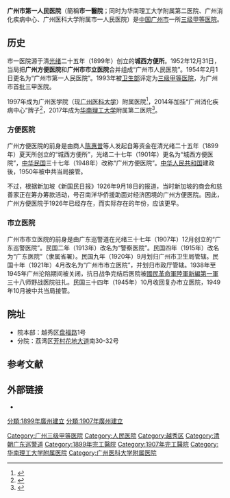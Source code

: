 '''广州市第一人民医院'''（簡稱'''市一醫院'''；同时为华南理工大学附属第二医院、广州消化疾病中心、广州医科大学附属市一人民医院）是[[中华人民共和国|中国]][[广州市|广州市]]一所[[三级甲等医院|三级甲等医院]]。

== 历史 ==
市一医院源于清[[光绪|光绪]]二十五年（1899年）创立的'''城西方便所'''。1952年12月31日，当局把'''广州方便医院'''和'''广州市市立医院'''合并组成“广州市人民医院”。1954年2月1日更名为“广州市第一人民医院”。1993年被[[中华人民共和国卫生部|卫生部]]评定为[[三级甲等医院|三级甲等医院]]，为广州市首批三甲医院。

1997年成为广州医学院（现[[广州医科大学|广州医科大学]]）附属医院<ref>{{Cite web|title=广州市第一人民医院2009年招聘公告|url=http://news.bioon.com/article/6388398.html|accessdate=2020-01-30|work=生物谷|archive-date=2020-01-30|archive-url=https://web.archive.org/web/20200130151346/http://news.bioon.com/article/6388398.html|dead-url=no}}</ref>，2014年加挂“广州消化疾病中心”牌子<ref>{{Cite news|url=http://news.hexun.com/2014-05-23/165062993.html|date=2014-05-23|agency=南方日报|title=广州消化疾病中心今日挂牌|accessdate=2020-01-30|archive-date=2020-01-30|archive-url=https://web.archive.org/web/20200130151340/http://news.hexun.com/2014-05-23/165062993.html|dead-url=no}}</ref>，2017年成为[[华南理工大学|华南理工大学]]附属第二医院<ref>{{Cite web|title=华工附属第二医院挂牌|url=http://news.sina.com.cn/o/2017-02-28/doc-ifyavwcv9134834.shtml|accessdate=2020-01-30|date=2017-02-28|work=大洋网-广州日报|publisher=新浪新闻|archive-date=2020-01-30|archive-url=https://web.archive.org/web/20200130151337/http://news.sina.com.cn/o/2017-02-28/doc-ifyavwcv9134834.shtml|dead-url=no}}</ref>。

=== 方便医院 ===
广州方便医院的前身是由商人[[陈惠普|陈惠普]]等人发起自筹资金在清光绪二十五年（1899年）夏天所创立的“城西方便所”，光绪二十七年（1901年）更名为“城西方便医院”，[[中华民国|中华民国]]三十七年（1948年）改称“广州方便医院”。[[中华人民共和国|中华人民共和国]]建政後，1950年被中共当局接管。

不过，根据新加坡《新国民日报》1926年9月18日的报道，当时新加坡的商会和慈善家正在筹办筹款活动，号召南洋华侨援助面对经济困境的广州方便医院。因此，广州方便医院于1926年已经存在，而实际存在的年份，应该更早。

=== 市立医院 ===
广州市市立医院的前身是由广东巡警道在光绪三十七年（1907年）12月创立的“广东巡警医院”。民国二年（1913年）改名为“警察医院”。民国四年（1915年）改名为“广东医院”（隶属省署）。民国九年（1920年）9月划归广州市卫生局管辖。民国十年（1921年）4月改名为“广州市市立医院”，并划归市政厅管辖。1938年至1945年广州沦陷期间被关闭，抗日战争完结后医院被[[國民革命軍陸軍新編第一軍|國民革命軍陸軍新編第一軍]]三十八师野战医院驻扎。民国三十四年（1945年）10月收回复办市立医院，1949年10月被中共当局接管。

== 院址 ==
* 院本部：越秀区[[盘福路|盘福路]]1号
* 分院：荔湾区[[芳村|芳村]][[花地大道|花地大道]]南30-32号

== 参考文献 ==
{{reflist}}

== 外部链接 ==
* {{official website|http://www.gzhosp.cn}}

[[Category:广州三级甲等医院|Category:广州三级甲等医院]]
[[Category:人民医院|Category:人民医院]]
[[Category:越秀区|Category:越秀区]]
[[Category:清朝广东巡警道|Category:清朝广东巡警道]]
[[Category:1899年完工醫院|Category:1899年完工醫院]]
[[Category:1907年完工醫院|Category:1907年完工醫院]]
[[分類:1899年廣州建立|分類:1899年廣州建立]]
[[分類:1907年廣州建立|分類:1907年廣州建立]]
[[Category:华南理工大学附属医院|Category:华南理工大学附属医院]]
[[Category:广州医科大学附属医院|Category:广州医科大学附属医院]]